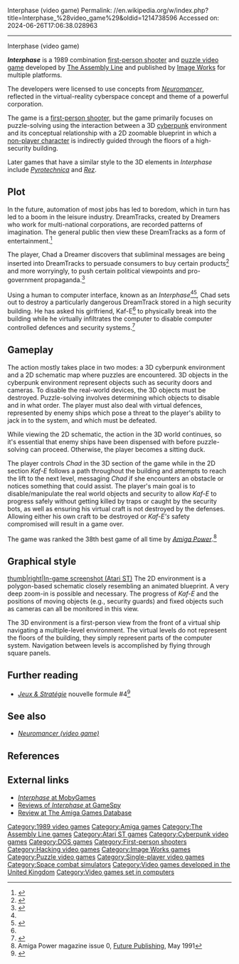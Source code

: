Interphase (video game)
Permalink: //en.wikipedia.org/w/index.php?title=Interphase_%28video_game%29&oldid=1214738596
Accessed on: 2024-06-26T17:06:38.028963



------
Interphase (video game)
{{short description|3D first-person shooter puzzle video game from 1989}}
{{refimprove|date=June 2014}}
{{Infobox video game
| title = Interphase
| image = Interphase Coverart.png
| caption =
| developer = [[The Assembly Line]]
| publisher = [[Image Works]]
| released = 1989
| genre = [[First-person shooter]], [[puzzle video game|puzzle]]
| platforms = [[Atari ST]], [[DOS]], [[Amiga]]
| programmer = Adrian Stephens<ref name="ZeroIss1"/>
| designer = Dean Lester, Danny Emmett<ref name="ZeroIss1"/>
}}

'''''Interphase''''' is a 1989 combination [[first-person shooter]] and [[puzzle video game]] developed by [[The Assembly Line]] and published by [[Image Works]] for multiple platforms.

The developers were licensed to use concepts from ''[[Neuromancer]]'', reflected in the virtual-reality cyberspace concept and theme of a powerful corporation.

The game is a [[first-person shooter]], but the game primarily focuses on puzzle-solving using the interaction between a 3D [[cyberpunk]] environment and its conceptual relationship with a 2D zoomable blueprint in which a [[non-player character]] is indirectly guided through the floors of a high-security building.

Later games that have a similar style to the 3D elements in ''Interphase'' include ''[[Pyrotechnica]]'' and ''[[Rez (video game)|Rez]]''.

==Plot==
In the future, automation of most jobs has led to boredom, which in turn has led to a boom in the leisure industry. DreamTracks, created by Dreamers who work for multi-national corporations, are recorded patterns of imagination. The general public then view these DreamTracks as a form of entertainment.<ref name="ZeroIss1">{{Cite book|url=https://archive.org/details/ZeroIssue01198911DennisPublishing_Ltd|title=Zero Magazine Issue 01, November 1989|last=McCandless|first=David|date=November 1989|year=1989|pages=[https://archive.org/details/ZeroIssue01198911DennisPublishing_Ltd/page/n45 46]–49|language=en}}</ref>

The player, Chad a Dreamer discovers that subliminal messages are being inserted into DreamTracks to persuade consumers to buy certain products<ref>{{Cite book|url=https://archive.org/details/zzapp_64_issue_056_600dpi/page/n77|title=Zzap! 64 Issue 056 (HQ)|language=en}}</ref> and more worryingly, to push certain political viewpoints and pro-government propaganda.<ref name=":0">{{Cite book|url=https://archive.org/details/ZeroIssue02Dec89/page/n61|title=Zero_Issue_02_Dec_89|language=en}}</ref>

Using a human to computer interface, known as an ''Interphase''<ref name=":0" /><ref name=":1">{{Cite web|url=http://www.lemonamiga.com/games/docs.php?id=863|title=Interphase - Manual, Docs, Documentation - Lemon Amiga|website=www.lemonamiga.com|access-date=2019-06-02}}</ref>'','' Chad sets out to destroy a particularly dangerous DreamTrack stored in a high security building. He has asked his girlfriend, Kaf-E<ref name=":1" /> to physically break into the building while he virtually infiltrates the computer to disable computer controlled defences and security systems.<ref>{{Cite book|url=https://archive.org/details/thegamesmachine-25/page/n79|title=The Games Machine Magazine Issue 25|date=December 1989}}</ref>

==Gameplay==

The action mostly takes place in two modes: a 3D cyberpunk environment and a 2D schematic map where puzzles are encountered. 3D objects in the cyberpunk environment represent objects such as security doors and cameras. To disable the real-world devices, the 3D objects must be destroyed. Puzzle-solving involves determining which objects to disable and in what order. The player must also deal with virtual defences, represented by enemy ships which pose a threat to the player's ability to jack in to the system, and which must be defeated.

While viewing the 2D schematic, the action in the 3D world continues, so it's essential that enemy ships have been dispensed with before puzzle-solving can proceed. Otherwise, the player becomes a sitting duck.

The player controls ''Chad'' in the 3D section of the game while in the 2D section ''Kaf-E'' follows a path throughout the building and attempts to reach the lift to the next level, messaging ''Chad'' if she encounters an obstacle or notices something that could assist. The player's main goal is to disable/manipulate the real world objects and security to allow ''Kaf-E'' to progress safely without getting killed by traps or caught by the security bots, as well as ensuring his virtual craft is not destroyed by the defenses. Allowing either his own craft to be destroyed or ''Kaf-E's'' safety compromised will result in a game over.

The game was ranked the 38th best game of all time by ''[[Amiga Power]]''.<ref>Amiga Power magazine issue 0, [[Future Publishing]], May 1991</ref>

==Graphical style==
[[image:Interphase in-game screenshot (Atari ST).png|thumb|right|In-game screenshot (Atari ST)]]
The 2D environment is a polygon-based schematic closely resembling an animated blueprint. A very deep zoom-in is possible and necessary. The progress of ''Kaf-E'' and the positions of moving objects (e.g., security guards) and fixed objects such as cameras can all be monitored in this view.

The 3D environment is a first-person view from the front of a virtual ship navigating a multiple-level environment. The virtual levels do not represent the floors of the building, they simply represent parts of the computer system. Navigation between levels is accomplished by flying through square panels.

==Further reading==
*''[[:fr:Jeux et Stratégie|Jeux & Stratégie]]'' nouvelle formule #4<ref>{{cite web | url=https://archive.org/details/jeux-et-strategie-nf-4/page/22/mode/2up | title=Jeux & stratégie NF 4 | date=February 1990 }}</ref>

==See also==
* ''[[Neuromancer (video game)]]''

==References==
{{reflist}}

==External links==
* [https://www.mobygames.com/game/14569/interphase/ ''Interphase'' at MobyGames]
* [https://web.archive.org/web/20080516081039/http://amigareviews.classicgaming.gamespy.com/interpha.htm Reviews of ''Interphase'' at GameSpy]
* [http://www.angusm.demon.co.uk/AGDB/DBA1/Interph.html Review at The Amiga Games Database]

[[Category:1989 video games]]
[[Category:Amiga games]]
[[Category:The Assembly Line games]]
[[Category:Atari ST games]]
[[Category:Cyberpunk video games]]
[[Category:DOS games]]
[[Category:First-person shooters]]
[[Category:Hacking video games]]
[[Category:Image Works games]]
[[Category:Puzzle video games]]
[[Category:Single-player video games]]
[[Category:Space combat simulators]]
[[Category:Video games developed in the United Kingdom]]
[[Category:Video games set in computers]]